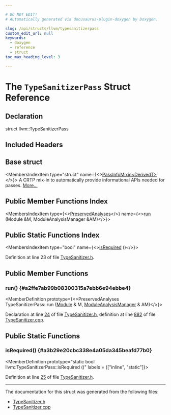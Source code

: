 ```yaml
---

# DO NOT EDIT!
# Automatically generated via docusaurus-plugin-doxygen by Doxygen.

slug: /api/structs/llvm/typesanitizerpass
custom_edit_url: null
keywords:
  - doxygen
  - reference
  - struct
toc_max_heading_level: 3

---
```





# The `TypeSanitizerPass` Struct Reference

<DoxygenPage pluginConfig={pluginConfig}>



## Declaration

<CodeBlock>struct llvm::TypeSanitizerPass</CodeBlock>

## Included Headers

<IncludesList>
<IncludesListItem
  filePath="llvm/Transforms/Instrumentation/TypeSanitizer.h"
  permalink="/docs/api/files/include/include/llvm/include/llvm/transforms/include/llvm/transforms/instrumentation/typesanitizer-h"
  isLocal="true" />
</IncludesList>

## Base struct

<MembersIndex>

<MembersIndexItem
  type="struct"
  name={<><a href="/docs/api/structs/llvm/passinfomixin">PassInfoMixin&lt;DerivedT&gt;</a></>}>
A CRTP mix-in to automatically provide informational APIs needed for passes. <a href="/docs/api/structs/llvm/passinfomixin/#details">More...</a>
</MembersIndexItem>

</MembersIndex>

## Public Member Functions Index

<MembersIndex>

<MembersIndexItem
  type={<><a href="/docs/api/classes/llvm/preservedanalyses">PreservedAnalyses</a></>}
  name={<><a href="#a2ffe7ab99b08300315a7ebb6e94ebbe4">run</a> (Module &amp;M, ModuleAnalysisManager &amp;AM)</>}>
</MembersIndexItem>

</MembersIndex>

## Public Static Functions Index

<MembersIndex>

<MembersIndexItem
  type="bool"
  name={<><a href="#a3b29e20cbc338e4a05da345beafd77b0">isRequired</a> ()</>}>
</MembersIndexItem>

</MembersIndex>


Definition at line 23 of file <a href="/docs/api/files/include/include/llvm/include/llvm/transforms/include/llvm/transforms/instrumentation/typesanitizer-h">TypeSanitizer.h</a>.

<SectionDefinition>

## Public Member Functions

### run() {#a2ffe7ab99b08300315a7ebb6e94ebbe4}

<MemberDefinition
  prototype={<>PreservedAnalyses TypeSanitizerPass::run (<a href="/docs/api/classes/llvm/module">Module</a> &amp; M, <a href="/docs/api/namespaces/llvm/#af9c9208365fd9ce11392b4d79485e259">ModuleAnalysisManager</a> &amp; AM)</>}>

Declaration at line <a href="/docs/api/files/include/include/llvm/include/llvm/transforms/include/llvm/transforms/instrumentation/typesanitizer-h/#l00024">24</a> of file <a href="/docs/api/files/include/include/llvm/include/llvm/transforms/include/llvm/transforms/instrumentation/typesanitizer-h">TypeSanitizer.h</a>, definition at line <a href="/docs/api/files/lib/lib/transforms/lib/transforms/instrumentation/typesanitizer-cpp/#l00882">882</a> of file <a href="/docs/api/files/lib/lib/transforms/lib/transforms/instrumentation/typesanitizer-cpp">TypeSanitizer.cpp</a>.
</MemberDefinition>

</SectionDefinition>

<SectionDefinition>

## Public Static Functions

### isRequired() {#a3b29e20cbc338e4a05da345beafd77b0}

<MemberDefinition
  prototype="static bool llvm::TypeSanitizerPass::isRequired ()"
  labels = {["inline", "static"]}>

Definition at line <a href="/docs/api/files/include/include/llvm/include/llvm/transforms/include/llvm/transforms/instrumentation/typesanitizer-h/#l00025">25</a> of file <a href="/docs/api/files/include/include/llvm/include/llvm/transforms/include/llvm/transforms/instrumentation/typesanitizer-h">TypeSanitizer.h</a>.
</MemberDefinition>

</SectionDefinition>

<hr/>

The documentation for this struct was generated from the following files:

<ul>
<li><a href="/docs/api/files/include/include/llvm/include/llvm/transforms/include/llvm/transforms/instrumentation/typesanitizer-h">TypeSanitizer.h</a></li>
<li><a href="/docs/api/files/lib/lib/transforms/lib/transforms/instrumentation/typesanitizer-cpp">TypeSanitizer.cpp</a></li>
</ul>

</DoxygenPage>
